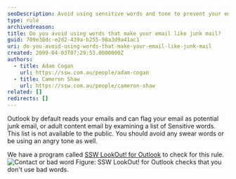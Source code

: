 ```yaml
---
seoDescription: Avoid using sensitive words and tone to prevent your email from being flagged as junk or adult content.
type: rule
archivedreason:
title: Do you avoid using words that make your email like junk mail?
guid: 709e38dc-e2d2-439a-b255-98a3d9a41ac1
uri: do-you-avoid-using-words-that-make-your-email-like-junk-mail
created: 2009-04-03T07:29:53.0000000Z
authors:
  - title: Adam Cogan
    url: https://ssw.com.au/people/adam-cogan
  - title: Cameron Shaw
    url: https://ssw.com.au/people/cameron-shaw
related: []
redirects: []
---
```


Outlook by default reads your emails and can flag your email as potential junk email, or adult content email by examining a list of Sensitive words. This list is not available to the public.
You should avoid any swear words or be using an angry tone as well.

We have a program called [SSW LookOut! for Outlook](http://www.ssw.com.au/ssw/LookOut/) to check for this rule.
![Contact or bad word](ContactorBadWord.gif)
Figure: SSW LookOut! for Outlook checks that you don't use bad words.
